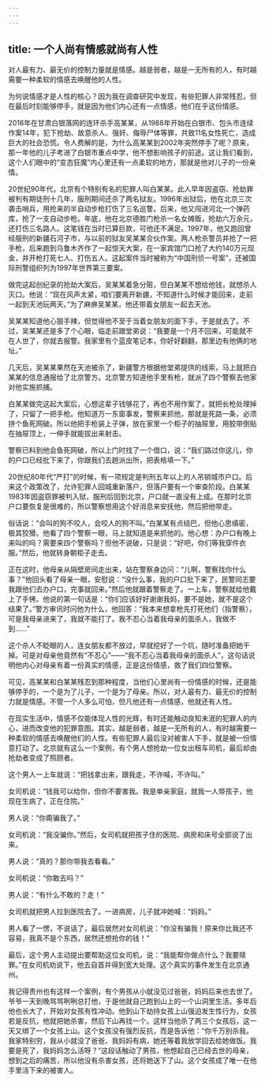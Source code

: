 ```yaml
---
---
---
```

title: 一个人尚有情感就尚有人性
---




对人最有力、最无价的控制力量就是情感。越是弱者，越是一无所有的人，有时越需要一种柔软的情感去唤醒他的人性。

为何说情感才是人性的核心？因为我在调查研究中发现，有些犯罪人非常残忍，但在最后时刻能够停手，就是因为他们内心还有一点情感，他们在乎这份情感。

2016年在甘肃白银落网的连环杀手高某某，从1988年开始在白银市、包头市连续作案14年，犯下抢劫、故意杀人、强奸、侮辱尸体等罪，共致11名女性死亡，造成巨大的社会恐慌。令人费解的是，为什么高某某到2002年突然停手了呢？原来，那一年他的儿子考进了白银市重点中学，他不想影响孩子的前途。这让我们看到，这个人们眼中的“变态狂魔”内心里还有一点柔软的地方，那就是他对儿子的一份亲情。

20世纪90年代，北京有个特别有名的犯罪人叫白某某。此人早年因盗窃、抢劫罪被判有期徒刑十几年，服刑期间还杀了两名狱友。1996年出狱后，他在北京三次袭击哨兵，用抢来的半自动步枪打伤了三名巡警。后来，他又闯进河北一个弹药库，抢了一支自动步枪。年底，他在北京德胜门枪杀一名女摊贩，抢劫六万余元，还打伤三名路人。这笔钱在当时已算巨款，可他还不满足。1997年，他又跑回曾经服刑的新疆石河子市，与以前的狱友吴某某合伙作案。两人枪杀警员并抢了一把手枪，后来跑到乌鲁木齐作了一起惊天大案，在一家宾馆门口抢了大约140万元现金，并开枪打死七人、打伤五人。这起案件当时被称为“中国刑侦一号案”，还被国际刑警组织列为1997年世界第三要案。

做完这起创纪录的抢劫大案后，吴某某着急分赃，但白某某不想给他钱，就想杀人灭口。他说：“现在风声太紧，咱们要离开新疆，不知道什么时候才能回来，走前一起到天池玩两天。”为了麻痹吴某某，他还带着女朋友一起去天池。

吴某某知道他心狠手辣，但觉得他不至于当着女朋友的面下手，于是就去了。不过，吴某某还是多了个心眼，临走前跟堂弟说：“我要是一个月不回来，可能就不在人世了，你就去报警。我家里有个蓝皮笔记本，你好好翻翻，那里边有他俩的地址。”

几天后，吴某某果然在天池被杀了，新疆警方根据他堂弟提供的线索，马上就把白某某的信息通报给了北京警方。北京警方知道他手里有枪，就派了四个警察去他家对他实施抓捕。

白某某做完这起大案后，心想这辈子钱够花了，再也不用作案了，就把长枪处理掉了，只留了一把手枪。他知道万一东窗事发，警察来抓他，那就是死路一条，必须拼个鱼死网破。所以他把手枪装上子弹，放在家里一个柜子的抽屉里，用胶带倒贴在抽屉顶上，一伸手就能拔出来射击。

警察已料到他会鱼死网破，所以上门时找了一个借口，说：“我们路过你这儿，你的户口已经批下来了，你跟我们去趟派出所，把表格填一下。”

20世纪80年代“严打”的时候，有一项规定是判刑五年以上的人吊销城市户口。后来这个政策改了，允许犯罪人回城重新落户，但落户要有一个审查阶段。白某某1983年因盗窃罪被判入狱，服刑后回到北京，户口就一直没有上成。在那时北京户口要恢复是很难的，所以警察想用这个好消息来安抚他，然后把他带走。

俗话说：“会叫的狗不咬人，会咬人的狗不叫。”白某某有点结巴，但他心思缜密，极其狡猾。他看了四个警察一眼，马上就知道是来抓他的。他心想：办户口有晚上来叫的吗？需要来四个警察吗？但他不说破，只是说：“好吧，你们等我穿件衣服。”然后，他就转身朝柜子走去。

正在这时，他母亲从隔壁房间走出来，站在警察身边问：“儿啊，警察找你什么事？”他回头看了母亲一眼，安慰说：“没什么事，我的户口批下来了，民警同志要我跟他们去办户口，完事就回来。”然后他就跟着警察走了。一上车，警察就给他戴上了手铐。他说的第一句话是：“你们应该好好谢谢我妈，要不是她，就不是这个结果了。”警方审讯时问他为什么，他回答：“我本来想拿枪先打死他们（指警察），可是我母亲进来了，我就不能打了。我不忍心当着我母亲的面杀人，我做不到……”

这个杀人不眨眼的人，连女朋友都不放过，早就挖好了一个坑，随时准备把她干掉。可是对母亲他竟然有“不忍心”——“我不忍心当着我母亲的面杀人”，这句话说明他内心对母亲有着一份真实的情感，正是这份情感，救了我们四位警察。

可见，高某某和白某某残忍到那种程度，当他们心里尚有一份情感的时候，还是能够停手的，一个是为了儿子，一个是为了母亲。所以，对人最有力、最无价的控制力就是情感。不管一个人多么可怕，但凡他还有一点情感，他就还有人性。

在现实生活中，情感不仅能体现人性的光辉，有时还能触动良知未泯的犯罪人的内心，进而改变他的犯罪意图。其实，越是弱者，越是一无所有的人，有时越需要一种柔软的情感去唤醒他们的人性。有些犯罪人最后没对被害人下手，就是被一份情意打动了。北京就有这么一个案例，有个男人想抢劫一位女出租车司机，最后却由抢劫者变成了照顾者。

这个男人一上车就说：“把钱拿出来，跟我走，不许喊，不许叫。”

女司机说：“钱我可以给你，但你不要害我。我是单亲家庭，就我一人带孩子，他现在生病了，正在住院。”

男人说：“你甭骗我了。”

女司机说：“我没骗你。”然后，女司机就把孩子住的医院、病房和床号全部说了出来。

男人说：“真的？那你带我去看看。”

女司机说：“你敢去吗？”

男人说：“有什么不敢的？走！”

女司机就把男人拉到医院去了。一进病房，儿子就冲她喊：“妈妈。”

男人看了一愣，不说话了，最后居然对女司机说：“你没有骗我！原来你比我还不容易，我真不是个东西，居然还想抢你的钱！”

最后，这个男人主动提出要帮助这位女司机，说：“我能帮你做点什么？我要赎罪。”在女司机劝说下，他去自首并得到宽大处理。这个真实的事件发生在北京通州。

我记得贵州也有这样一个案例，有个男孩从小就没见过爸爸，妈妈后来也去世了。爷爷一天到晚骂骂咧咧总打他，于是他就自己跑到山上的一个山洞里生活。多年后他也长大了，开始对女孩有性冲动。他到山下劫持女孩上山强迫发生性行为，女孩若是反抗，他就把她杀害，然后下山再找一个。这样当他杀了两三个女孩后，这一天又绑了一个女孩上山。这个女孩没有强烈反抗，而是告诉他：“你千万别杀我。我家特别穷，我从小就没了爸爸，我妈妈有病，她还等着我放学回去给她做饭。我要是死了，我妈妈怎么活呀？”这段话触动了男孩，他想起自己已经去世的母亲，想到之后的痛苦，所以他没有杀害女孩，还将她送下了山。这个女孩成了唯一在他手里活下来的被害人。